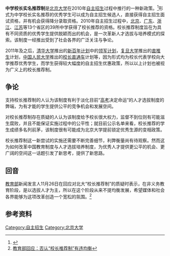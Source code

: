 '''中学校长实名推荐制'''是[[北京大学|北京大学]]在2010年[[自主招生|自主招生]]过程中推行的一种新政策。<ref>{{Cite web |url=http://news.sina.com.cn/c/2010-06-25/041520543011.shtml |title=北京大学将在全国推行中学校长实名推荐制 |access-date=2011-10-03 |archive-date=2016-03-04 |archive-url=https://web.archive.org/web/20160304215413/http://news.sina.com.cn/c/2010-06-25/041520543011.shtml |dead-url=no }}</ref>形式为中学校长实名推荐的优秀学生可以成为自主招生候选人，直接获得自主招生面试资格，并有机会获得降分录取资格。2010年自主招生过程中，[[北京|北京]]、[[广东|广东]]、[[浙江|浙江]]、[[江苏|江苏]]等13个省区的39所中学获得了校长推荐的资格。校长推荐制度旨在为具有不同资质的优秀学生提供脱颖而出的机会，是一次革新人才选拔与培养模式的探索。该制度一经推出受到了社会各界的广泛关注与争论。

2011年及之后，[[清华大学|清华大学]]推出的[[新百年计划|新百年计划]]中的[[领军计划|领军计划]]，[[复旦大学|复旦大学]]推出的[[直推生|直推生]]计划，[[中国人民大学|中国人民大学]]推出的[[校长直通车|校长直通车]]计划等，因为形式均为校长代表学校向大学推荐优秀学生，而学生获得较大幅度的自主招生优惠政策，所以以上计划也被视为广义上的校长推荐制。
==争论==
支持校长推荐制的人认为该制度有利于淡化目前“[[高考|高考]]决定命运”的人才选拔制度的弊端，为有才能的学生提供公平的竞争机会和发展空间。

对校长推荐制存在质疑的人认为该制度给予校长很大权力，监督不到位则有可能滋生腐败，并且不能保证实施过程中的公平性；就目前公示名单来看，校长推荐的学生成绩多名列前茅，该制度很有可能成为北京大学提前锁定优秀生源的变相政策。

校长推荐制这一新尝试的实施还需要不断完善细节，利弊衡量尚有待观察。然而这为如何改革中国教育制度与人才选拔培养制度，为优秀人才提供更公平的机会、更广阔的空间这一话题引发了新思考，提供了新思路。

==回音==
[[中华人民共和国教育部|教育部]]新闻发言人11月26日在回应对北大“校长推荐制”的质疑时表示，在非义务教育阶段，是以选拔人才为主，所以在这个阶段从来不提均衡发展，希望媒体和社会各界能够为这项改革创造一个宽松的氛围。<ref>[http://edu.sina.com.cn/gaokao/2009-11-26/1039227391.shtml 教育部回应：否认“校长推荐制”有违均衡]</ref>

== 参考资料 ==
<div class="references-small">
<references />
</div>

{{中国大陆自主招生}}

[[Category:自主招生|Category:自主招生]]
[[Category:北京大学|Category:北京大学]]